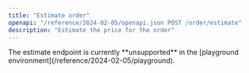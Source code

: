 ```yaml
---
title: "Estimate order"
openapi: "/reference/2024-02-05/openapi.json POST /order/estimate"
description: "Estimate the price for the order"
---
```


<Info>
  The estimate endpoint is currently **unsupported** in the [playground
  environment](/reference/2024-02-05/playground).
</Info>
